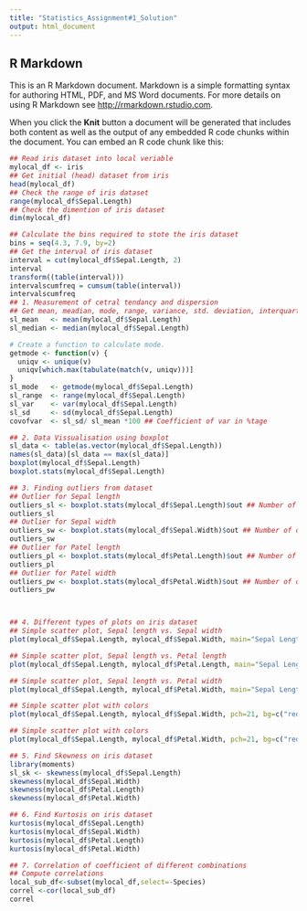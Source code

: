---
title: "Statistics_Assignment#1_Solution"
output: html_document
---

## R Markdown

This is an R Markdown document. Markdown is a simple formatting syntax for authoring HTML, PDF, and MS Word documents. For more details on using R Markdown see <http://rmarkdown.rstudio.com>.

When you click the **Knit** button a document will be generated that includes both content as well as the output of any embedded R code chunks within the document. You can embed an R code chunk like this:

```{r iris}
## Read iris dataset into local veriable
mylocal_df <- iris
## Get initial (head) dataset from iris
head(mylocal_df)
## Check the range of iris dataset
range(mylocal_df$Sepal.Length)
## Check the dimention of iris dataset
dim(mylocal_df)

## Calculate the bins required to stote the iris dataset
bins = seq(4.3, 7.9, by=2)
## Get the interval of iris dataset
interval = cut(mylocal_df$Sepal.Length, 2)
interval
transform((table(interval)))
intervalscumfreq = cumsum(table(interval))
intervalscumfreq
## 1. Measurement of cetral tendancy and dispersion
## Get mean, meadian, mode, range, variance, std. deviation, interquartile, coefficient of variance of any one or two variables
sl_mean   <- mean(mylocal_df$Sepal.Length)
sl_median <- median(mylocal_df$Sepal.Length)

# Create a function to calculate mode.
getmode <- function(v) {
  uniqv <- unique(v)
  uniqv[which.max(tabulate(match(v, uniqv)))]
}
sl_mode   <- getmode(mylocal_df$Sepal.Length)
sl_range  <- range(mylocal_df$Sepal.Length)
sl_var    <- var(mylocal_df$Sepal.Length)
sl_sd     <- sd(mylocal_df$Sepal.Length)
covofvar  <- sl_sd/ sl_mean *100 ## Coefficient of var in %tage

## 2. Data Vissualisation using boxplot
sl_data <- table(as.vector(mylocal_df$Sepal.Length))
names(sl_data)[sl_data == max(sl_data)]
boxplot(mylocal_df$Sepal.Length)
boxplot.stats(mylocal_df$Sepal.Length)

## 3. Finding outliers from dataset
## Outlier for Sepal length
outliers_sl <- boxplot.stats(mylocal_df$Sepal.Length)$out ## Number of outliers
outliers_sl
## Outlier for Sepal width
outliers_sw <- boxplot.stats(mylocal_df$Sepal.Width)$out ## Number of outliers
outliers_sw
## Outlier for Patel length
outliers_pl <- boxplot.stats(mylocal_df$Petal.Length)$out ## Number of outliers
outliers_pl
## Outlier for Patel width
outliers_pw <- boxplot.stats(mylocal_df$Petal.Width)$out ## Number of outliers
outliers_pw



## 4. Different types of plots on iris dataset
## Simple scatter plot, Sepal length vs. Sepal width
plot(mylocal_df$Sepal.Length, mylocal_df$Sepal.Width, main="Sepal Length Vs Width")

## Simple scatter plot, Sepal length vs. Petal length
plot(mylocal_df$Sepal.Length, mylocal_df$Petal.Length, main="Sepal Length Vs Petal length")

## Simple scatter plot, Sepal length vs. Petal width
plot(mylocal_df$Sepal.Length, mylocal_df$Petal.Width, main="Sepal Length Vs Petal width")

## Simple scatter plot with colors
plot(mylocal_df$Sepal.Length, mylocal_df$Sepal.Width, pch=21, bg=c("red","green","blue")[unclass(mylocal_df$Species)], main="Scatter plot with colors")

## Simple scatter plot with colors
plot(mylocal_df$Sepal.Length, mylocal_df$Petal.Width, pch=21, bg=c("red","yellow","green")[unclass(mylocal_df$Species)], main="Scatter plot with colors")

## 5. Find Skewness on iris dataset
library(moments)
sl_sk <- skewness(mylocal_df$Sepal.Length)
skewness(mylocal_df$Sepal.Width)
skewness(mylocal_df$Petal.Length)
skewness(mylocal_df$Petal.Width)

## 6. Find Kurtosis on iris dataset
kurtosis(mylocal_df$Sepal.Length)
kurtosis(mylocal_df$Sepal.Width)
kurtosis(mylocal_df$Petal.Length)
kurtosis(mylocal_df$Petal.Width)

## 7. Correlation of coefficient of different combinations
## Compute correlations
local_sub_df<-subset(mylocal_df,select=-Species)
correl <-cor(local_sub_df)
correl


```
